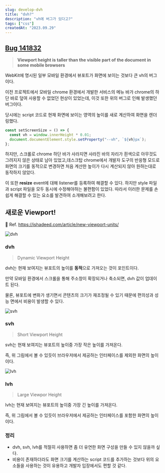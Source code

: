 ```yaml
---
slug: develop-dvh
title: "dvh?"
description: "vh에 버그가 있다고?"
tags: ["css"]
createdAt: "2023.09.29"
---
```


## **[Bug 141832](https://bugs.webkit.org/show_bug.cgi?id=141832)**

> **Viewport height is taller than the visible part of the document in some mobile browsers**

WebKit에 명시된 일부 모바일 환경에서 뷰포트가 화면에 보이는 것보다 큰 vh의 버그이다.

이전 프로젝트에서 모바일 chrome 환경에서 개발한 서비스의 메뉴 바가 chrome의 하단 바로 덮여 사용할 수 없었던 현상이 있었는데, 이것 또한 위의 버그로 인해 발생했던 버그이다.

당시에는 script 코드로 현재 화면에 보이는 영역의 높이를 새로 계산하여 화면을 렌더링했다.

```jsx showLineNumbers
const setScreenSize = () => {
  const vh = window.innerHeight * 0.01;
  document.documentElement.style.setProperty("--vh", `${vh}px`);
};
```

하지만, 스크롤로 chrome 하단 바가 사라지면 사라진 바의 자리가 흰색으로 아무것도 그려지지 않은 상태로 남아 있었고,데스크탑 chrome에서 개발자 도구의 반응형 모드로 화면의 크기를 동적으로 변경하면 처음 계산한 높이가 다시 계산되지 않아 원하는대로 동작하지 않았다.

이 또한 **resize** event에 대해 listener를 등록하여 해결할 수 있다.
하지만 style 파일과 script 파일을 모두 동시에 수정해야하는 불편함이 있었다.
따라서 이러한 문제를 손쉽게 해결할 수 있는 요소를 발견하여 소개해보려고 한다.

## 새로운 Viewport!

📌 Ref. https://ishadeed.com/article/new-viewport-units/

![dvh](/post-images/develop/develop-dvh/1.png)

### dvh

> Dynamic Viewport Height

dvh는 현재 보여지는 뷰포트의 높이를 **동적**으로 가져오는 것이 포인트이다.

만약 모바일 환경에서 스크롤을 통해 주소창이 확장되거나 축소되면, dvh 값이 업데이트 된다.

물론, 뷰포트에 변화가 생기면서 콘텐츠의 크기가 재조정될 수 있기 때문에 편의성과 성능 면에서 비용이 발생할 수 있다.

![svh](/post-images/develop/develop-dvh/2.png)

### svh

> Short Viewport Height

svh는 현재 보여지는 뷰포트의 높이중 가장 작은 높이를 가져온다.

즉, 위 그림에서 볼 수 있듯이 브라우저에서 제공하는 인터페이스를 제외한 화면의 높이이다.

![lvh](/post-images/develop/develop-dvh/3.png)

### lvh

> Large Viewpor Height

lvh는 현재 보여지는 뷰포트의 높이중 가장 긴 높이를 가져온다.

즉, 위 그림에서 볼 수 있듯이 브라우저에서 제공하는 인터페이스를 포함한 화면의 높이이다.

### 정리

- dvh, svh, lvh를 적절히 사용하면 좀 더 유연한 화면 구성을 만들 수 있지 않을까 싶다.
- 비용이 존재하더라도 화면 크기를 계산하는 script 코드를 추가하는 것보다 위의 요소들을 사용하는 것이 유용하고 개발자 입장에서도 편할 것 같다.
